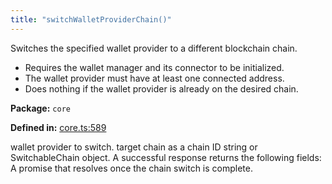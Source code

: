 ```yaml
---
title: "switchWalletProviderChain()"
---
```



<H3Bordered text="Overview" />

Switches the specified wallet provider to a different blockchain chain.

<ul>
  <li>Requires the wallet manager and its connector to be initialized.</li>
  <li>The wallet provider must have at least one connected address.</li>
  <li>Does nothing if the wallet provider is already on the desired chain.</li>
</ul>

<p><strong>Package:</strong> <code>core</code></p>

<p><strong>Defined in:</strong> <a href="https://github.com/tkhq/sdk/blob/main/packages/core/src/__clients__/core.ts#L589">core.ts:589</a></p>

<H3Bordered text="Parameters" />

<ParamField body="walletProvider" type='WalletProvider' required={true} >
  wallet provider to switch.
</ParamField>

<ParamField body="chainOrId" type='string | SwitchableChain' required={true} >
  target chain as a chain ID string or SwitchableChain object.
</ParamField>

<H3Bordered text="Response" />
A successful response returns the following fields:

<ResponseField name="returns" type="void" required={true} >
  A promise that resolves once the chain switch is complete.
</ResponseField>
